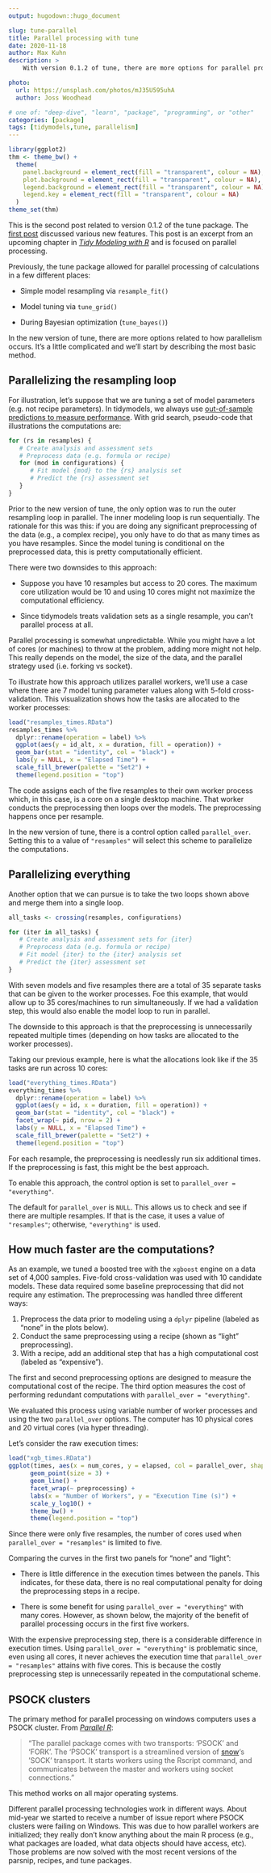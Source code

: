 ```yaml
---
output: hugodown::hugo_document

slug: tune-parallel
title: Parallel processing with tune 
date: 2020-11-18
author: Max Kuhn
description: >
    With version 0.1.2 of tune, there are more options for parallel processing.  

photo:
  url: https://unsplash.com/photos/mJ35U595uhA
  author: Joss Woodhead

# one of: "deep-dive", "learn", "package", "programming", or "other"
categories: [package] 
tags: [tidymodels,tune, parallelism]
---
```


```r
library(ggplot2)
thm <- theme_bw() + 
  theme(
    panel.background = element_rect(fill = "transparent", colour = NA), 
    plot.background = element_rect(fill = "transparent", colour = NA),
    legend.background = element_rect(fill = "transparent", colour = NA),
    legend.key = element_rect(fill = "transparent", colour = NA)
  )
theme_set(thm)
```

<!--
TODO:
* [ ] Pick category and tags (see existing with `post_tags()`)
* [ ] Find photo & update yaml metadata
* [ ] Create `thumbnail-sq.jpg`; height and width should be equal
* [ ] Create `thumbnail-wd.jpg`; width should be >5x height
* [ ] `hugodown::use_tidy_thumbnail()`
* [ ] Add intro sentence
* [ ] `use_tidy_thanks()`
-->
This is the second post related to version 0.1.2 of the tune package. The [first post]() discussed various new features. This post is an excerpt from an upcoming chapter in [_Tidy Modeling with R_](https://www.tmwr.org/) and is focused on parallel processing. 

Previously, the tune package allowed for parallel processing of calculations in a few different places: 

* Simple model resampling via `resample_fit()`

* Model tuning via `tune_grid()`

* During Bayesian optimization (`tune_bayes()`)

In the new version of tune, there are more options related to how parallelism occurs. It's a little complicated and we'll start by describing the most basic method. 

## Parallelizing the resampling loop

For illustration, let's suppose that we are tuning a set of model parameters (e.g. not recipe parameters). In tidymodels, we always use [out-of-sample predictions to measure performance](https://www.tmwr.org/resampling.html). With grid search, pseudo-code that illustrations the computations are: 

```r
for (rs in resamples) {
   # Create analysis and assessment sets
   # Preprocess data (e.g. formula or recipe)
   for (mod in configurations) {
      # Fit model {mod} to the {rs} analysis set
      # Predict the {rs} assessment set
   }
}
```

Prior to the new version of tune, the only option was to run the outer resampling loop in parallel. The inner modeling loop is run sequentially. The rationale for this was this: if you are doing any significant preprocessing of the data (e.g., a complex recipe), you only have to do that as many times as you have resamples. Since the model tuning is conditional on the preprocessed data, this is pretty computationally efficient. 

There were two downsides to this approach: 

 * Suppose you have 10 resamples but access to 20 cores. The maximum core utilization would be 10 and using 10 cores might not maximize the computational efficiency.

 * Since tidymodels treats validation sets as a single resample, you can't parallel process at all. 

Parallel processing is somewhat unpredictable. While you might have a lot of cores (or machines) to throw at the problem, adding more might not help. This really depends on the model, the size of the data, and the parallel strategy used (i.e. forking vs socket). 

To illustrate how this approach utilizes parallel workers, we'll use a case where there are 7 model tuning parameter values along with 5-fold cross-validation. This visualization shows how the tasks are allocated to the worker processes:

```r
load("resamples_times.RData")
resamples_times %>%
  dplyr::rename(operation = label) %>% 
  ggplot(aes(y = id_alt, x = duration, fill = operation)) +
  geom_bar(stat = "identity", col = "black") +
  labs(y = NULL, x = "Elapsed Time") + 
  scale_fill_brewer(palette = "Set2") +
  theme(legend.position = "top")
```

The code assigns each of the five resamples to their own worker process which, in this case, is a core on a single desktop machine. That worker conducts the preprocessing then loops over the models. The preprocessing happens once per resample. 

In the new version of tune, there is a control option called `parallel_over`. Setting this to a value of `"resamples"` will select this scheme to parallelize the computations. 


## Parallelizing everything

Another option that we can pursue is to take the two loops shown above and merge them into a single loop. 

```r
all_tasks <- crossing(resamples, configurations)

for (iter in all_tasks) {                           
   # Create analysis and assessment sets for {iter}
   # Preprocess data (e.g. formula or recipe)
   # Fit model {iter} to the {iter} analysis set
   # Predict the {iter} assessment set
}
```

With seven models and five resamples there are a total of 35 separate tasks that can be given to the worker processes. Foe this example, that would allow up to 35 cores/machines to run simultaneously. If we had a validation step, this would also enable the model loop to run in parallel. 

The downside to this approach is that the preprocessing is unnecessarily repeated multiple times (depending on how tasks are allocated to the worker processes). 

Taking our previous example, here is what the allocations look like if the 35 tasks are run across 10 cores: 

```r
load("everything_times.RData")
everything_times %>%
  dplyr::rename(operation = label) %>% 
  ggplot(aes(y = id, x = duration, fill = operation)) +
  geom_bar(stat = "identity", col = "black") +
  facet_wrap(~ pid, nrow = 2) + 
  labs(y = NULL, x = "Elapsed Time") + 
  scale_fill_brewer(palette = "Set2") +
  theme(legend.position = "top")
```

For each resample, the preprocessing is needlessly run six additional times. If the preprocessing is fast, this might be the best approach. 

To enable this approach, the control option is set to `parallel_over = "everything"`. 

The default for `parallel_over` is `NULL`. This allows us to check and see if there are multiple resamples. If that is the case, it uses a value of `"resamples"`; otherwise, `"everything"` is used. 

## How much faster are the computations? 

As an example, we tuned a boosted tree with the `xgboost` engine on a data set of 4,000 samples. Five-fold cross-validation was used with 10 candidate models. These data required some baseline preprocessing that did not require any estimation. The preprocessing was handled three different ways:

1. Preprocess the data prior to modeling using a `dplyr` pipeline (labeled as "none" in the plots below).
2. Conduct the same preprocessing using a recipe (shown as "light" preprocessing).
3. With a recipe, add an additional step that has a high computational cost (labeled as "expensive"). 

The first and second preprocessing options are designed to measure the computational cost of the recipe. The third option measures the cost of performing redundant computations with `parallel_over = "everything"`. 

We evaluated this process using variable number of worker processes and using the two `parallel_over` options. The computer has 10 physical cores and 20 virtual cores (via hyper threading). 

Let's consider the raw execution times:

```r
load("xgb_times.RData")
ggplot(times, aes(x = num_cores, y = elapsed, col = parallel_over, shape = parallel_over)) + 
      geom_point(size = 3) + 
      geom_line() +
      facet_wrap(~ preprocessing) + 
      labs(x = "Number of Workers", y = "Execution Time (s)") + 
      scale_y_log10() + 
      theme_bw() + 
      theme(legend.position = "top")
```

Since there were only five resamples, the number of cores used when `parallel_over = "resamples"` is limited to five. 

Comparing the curves in the first two panels for "none" and "light": 

* There is little difference in the execution times between the panels. This indicates, for these data, there is no real computational penalty for doing the preprocessing steps in a recipe. 

* There is some benefit for using `parallel_over = "everything"` with many cores. However, as shown below, the majority of the benefit of parallel processing occurs in the first five workers.

With the expensive preprocessing step, there is a considerable difference in execution times. Using `parallel_over = "everything"` is problematic since, even using all cores, it never achieves the execution time that `parallel_over = "resamples"` attains with five cores. This is because the costly preprocessing step is unnecessarily repeated in the computational scheme. 

## PSOCK clusters

The primary method for parallel processing on windows computers uses a PSOCK cluster. From [_Parallel R_](https://www.oreilly.com/library/view/parallel-r/9781449317850/): 

> "The parallel package comes with two transports: 'PSOCK' and 'FORK'. The 'PSOCK' transport is a streamlined version of [snow](https://biostats.bepress.com/uwbiostat/paper193/)'s 'SOCK' transport. It starts workers using the Rscript command, and communicates between the master and workers using socket connections."

This method works on all major operating systems. 

Different parallel processing technologies work in different ways. About mid-year we started to receive a number of issue report where PSOCK clusters were failing on Windows. This was due to how parallel workers are initialized; they really don't know anything about the main R process (e.g., what packages are loaded, what data objects should have access, etc). Those problems are now solved with the most recent versions of the parsnip, recipes, and tune packages. 
